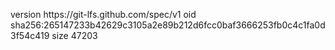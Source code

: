version https://git-lfs.github.com/spec/v1
oid sha256:265147233b42629c3105a2e89b212d6fcc0baf3666253fb0c4c1fa0d3f54c419
size 47203
